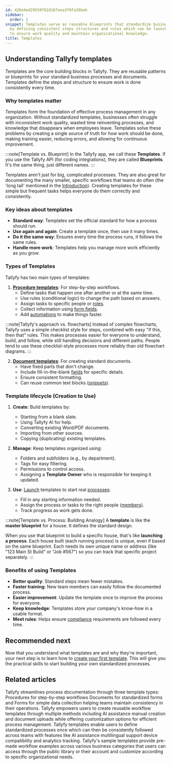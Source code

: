 ```yaml
---
id: 426e4ed29550762d167eea3f0fa26beb
sidebar:
  order: 1
snippet: Templates serve as reusable blueprints that standardize business processes
  by defining consistent steps structures and rules which can be launched repeatedly
  to ensure work quality and maintain organizational knowledge.
title: Templates
---
```


## Understanding Tallyfy templates

Templates are the core building blocks in Tallyfy. They are reusable patterns or blueprints for your standard business processes and documents. Templates define the steps and structure to ensure work is done consistently every time.

### Why templates matter

Templates form the foundation of effective process management in any organization. Without standardized templates, businesses often struggle with inconsistent work quality, wasted time reinventing processes, and knowledge that disappears when employees leave. Templates solve these problems by creating a single source of truth for how work should be done, making training easier, reducing errors, and allowing for continuous improvement.

:::note[Template vs. Blueprint]
In the Tallyfy app, we call these **Templates**. If you use the Tallyfy API (for coding integrations), they are called **Blueprints**. It's the same thing, just different names.
:::

Templates aren't just for big, complicated processes. They are also great for documenting the many smaller, specific workflows that teams do often (the 'long tail' mentioned in the [Introduction](/products/pro/)). Creating templates for these simple but frequent tasks helps everyone do them correctly and consistently.

### Key ideas about templates

- **Standard way**: Templates set the official standard for how a process should run.
- **Use again and again**: Create a template once, then use it many times.
- **Do it the same way**: Ensures every time the process runs, it follows the same rules.
- **Handle more work**: Templates help you manage more work efficiently as you grow.

### Types of Templates

Tallyfy has two main types of templates:

1. **[Procedure templates](/products/pro/documenting/templates/)**: For step-by-step workflows.
   - Define tasks that happen one after another or at the same time.
   - Use rules (conditional logic) to change the path based on answers.
   - Assign tasks to specific people or [roles](/products/pro/documenting/members/).
   - Collect information using [form fields](/products/pro/tracking-and-tasks/tasks/what-are-form-fields-in-tallyfy/).
   - Add [automations](/products/pro/documenting/templates/automations/) to make things faster.

:::note[Tallyfy's approach vs. flowcharts]
Instead of complex flowcharts, Tallyfy uses a simple checklist style for steps, combined with easy "if this, then that" rules. This makes processes easier for everyone to understand, build, and follow, while still handling decisions and different paths. People tend to use these checklist-style processes more reliably than old flowchart diagrams.
:::

2. **[Document templates](/products/pro/documenting/documents/)**: For creating standard documents.
   - Have fixed parts that don't change.
   - Include fill-in-the-blank [fields](/products/pro/tracking-and-tasks/tasks/what-are-form-fields-in-tallyfy/) for specific details.
   - Ensure consistent formatting.
   - Can reuse common text blocks ([snippets](/products/pro/documenting/templates/snippets/)).

### Template lifecycle (Creation to Use)

1. **Create**: Build templates by:
   - Starting from a blank slate.
   - Using Tallyfy AI for help.
   - Converting existing Word/PDF documents.
   - Importing from other sources.
   - Copying (duplicating) existing templates.

2. **Manage**: Keep templates organized using:
   - Folders and subfolders (e.g., by department).
   - Tags for easy filtering.
   - Permissions to control access.
   - Assigning a **Template Owner** who is responsible for keeping it updated.

3. **Use**: [Launch](/products/pro/launching/) templates to start real [processes](/products/pro/tracking-and-tasks/processes/):
   - Fill in any starting information needed.
   - Assign the process or tasks to the right people ([members](/products/pro/documenting/members/)).
   - Track progress as work gets done.

:::note[Template vs. Process: Building Analogy]
A **template** is like the **master blueprint** for a house. It defines the standard design.

When you use that blueprint to build a specific house, that's like **launching a process**. Each house built (each running process) is unique, even if based on the same blueprint. Each needs its own unique name or address (like "123 Main St Build" or "Job #567") so you can track that specific project separately.
:::

### Benefits of using Templates

- **Better quality**: Standard steps mean fewer mistakes.
- **Faster training**: New team members can easily follow the documented process.
- **Easier improvement**: Update the template once to improve the process for everyone.
- **Keep knowledge**: Templates store your company's know-how in a usable format.
- **Meet rules**: Helps ensure [compliance](/products/pro/compliance/) requirements are followed every time.


<PageTree />

## Recommended next

Now that you understand what templates are and why they're important, your next step is to learn how to [create your first template](/products/pro/documenting/templates/create-template/). This will give you the practical skills to start building your own standardized processes.


## Related articles
<CardGrid>
<LinkTitleCard header="<b>Pro > Essentials</b>" href="/products/pro/documenting/" > Tallyfy streamlines process documentation through three template types: Procedures for step-by-step workflows Documents for standardized forms and Forms for simple data collection helping teams maintain consistency in their operations. </LinkTitleCard>
<LinkTitleCard header="<b>Templates > Create a template</b>" href="/products/pro/documenting/templates/create-template/" > Tallyfy empowers users to create reusable workflow templates through multiple methods including AI assistance manual creation and document uploads while offering customization options for efficient process management. </LinkTitleCard>
<LinkTitleCard header="<b>Features > Explain it once</b>" href="/products/pro/tutorials/features/explain-it-once/" > Tallyfy templates enable users to define standardized processes once which can then be consistently followed across teams with features like AI assistance multilingual support device compatibility and analytics tracking. </LinkTitleCard>
<LinkTitleCard header="<b>Templates > Sample templates</b>" href="/products/pro/documenting/templates/how-can-i-access-tallyfys-sample-templates/" > Tallyfy's sample templates provide pre-made workflow examples across various business categories that users can access through the public library or their account and customize according to specific organizational needs. </LinkTitleCard>
</CardGrid>